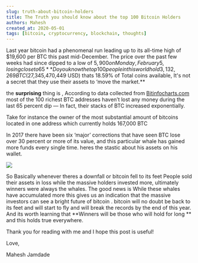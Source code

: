 ```yaml
---
slug: truth-about-bitcoin-holders
title: The Truth you should know about the top 100 Bitcoin Holders
authors: Mahesh
created_at: 2020-05-01
tags: [bitcoin, cryptocurrency, blockchain, thoughts]
---
```


Last year bitcoin had a phenomenal run leading up to its all-time high of $19,600 per BTC this past mid-December. The price over the past few weeks had since dipped to a low of $5,900 on Monday, February 5, losing close to 65% of its value in a short period. By the way the ‘richest bitcoin holders’ have gained thousands more BTC taking full advantage of these significant price variances.
**Do you know  the top 100 people in this world hold 3,132,269 BTC ($27,345,470,449 USD) thats 18.59% of Total coins available,  It's not a secret that they use their assets to ‘move the market.**

the **surprising** thing is , According to data collected from [Bitinfocharts.com](https://Bitinfocharts.com) most of the 100 richest BTC addresses haven’t lost any money during the last 65 percent dip — In fact, their stacks of BTC increased exponentially.

Take for instance the owner of the most substantial amount of bitcoins located in one address which currently holds 167,000 BTC

In 2017 there have been six ‘major’ corrections that have seen BTC lose over 30 percent or more of its value, and this particular whale has gained more funds every single time. heres the stastic about his assets on his wallet.

![](https://steemitimages.com/DQmTUiVKsVG913tERsnXskbMZFZ5UHkBjWrEuEtinj7P28a/image.png)

 So Basically whenever theres a downfall or bitcoin fell to its feet People sold their assets in loss while the massive holders invested more, ultimately winners were always the whales. The good news is While these whales have accumulated more this gives us an indication that the massive investors can see a bright future of bitcoin . bitcoin will no doubt be back to its feet and will start to fly and will break the records by the end of this year. And its worth learning that **Winners will be those who will hold for long ** and this holds true everywhere.

Thank you for reading with me and I hope this post is useful!


Love,

Mahesh Jamdade